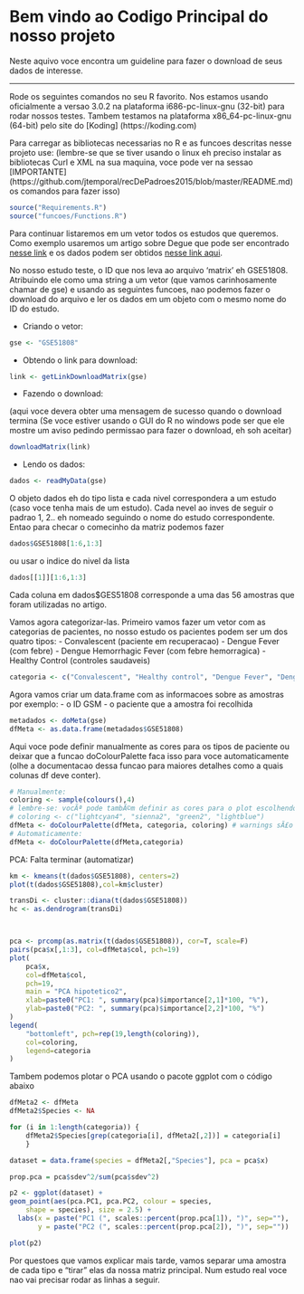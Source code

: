 # Bem vindo ao Codigo Principal do nosso projeto

Neste aquivo voce encontra um guideline para fazer o download de seus dados de interesse.

-------------------------------
Rode os seguintes comandos no seu R favorito. Nos estamos usando oficialmente 
a versao 3.0.2 na plataforma i686-pc-linux-gnu (32-bit) para rodar nossos 
testes. Tambem testamos na plataforma x86_64-pc-linux-gnu (64-bit) pelo site
do [Koding] (https://koding.com)

Para carregar as bibliotecas necessarias no R e as funcoes descritas nesse projeto use:
(lembre-se que se tiver usando o linux eh preciso instalar as bibliotecas Curl e XML
na sua maquina, voce pode ver na sessao [IMPORTANTE] (https://github.com/jtemporal/recDePadroes2015/blob/master/README.md)
os comandos para fazer isso)
```r
source("Requirements.R")
source("funcoes/Functions.R")
```

Para continuar listaremos em um vetor todos os estudos que queremos. Como
exemplo usaremos um artigo sobre Degue que pode ser encontrado [nesse link](http://www.ncbi.nlm.nih.gov/pmc/articles/PMC4116428/)
e os dados podem ser obtidos [nesse link aqui](http://www.ncbi.nlm.nih.gov/geo/query/acc.cgi?acc=GSE51808).

No nosso estudo teste, o ID que nos leva ao arquivo 'matrix' eh GSE51808. 
Atribuindo ele como uma string a um vetor (que vamos carinhosamente chamar de gse)
e usando as seguintes funcoes, nao podemos fazer o download do arquivo
e ler os dados em um objeto com o mesmo nome do ID do estudo.

- Criando o vetor:
```r
gse <- "GSE51808"
```
- Obtendo o link para download:
```r
link <- getLinkDownloadMatrix(gse)
```
- Fazendo o download:

(aqui voce devera obter uma mensagem de sucesso quando o download termina
(Se voce estiver usando o GUI do R no windows pode ser que ele mostre um aviso
pedindo permissao para fazer o download, eh soh aceitar)
```r
downloadMatrix(link)
```
- Lendo os dados:
```r
dados <- readMyData(gse)
```
O objeto dados eh do tipo lista e cada nivel correspondera a um estudo (caso
voce tenha mais de um estudo). Cada nevel ao inves de seguir o padrao 1, 2..
eh nomeado seguindo o nome do estudo correspondente.
Entao para checar o comecinho da matriz podemos fazer
```r
dados$GSE51808[1:6,1:3]
```
ou usar o indice do nivel da lista
```r
dados[[1]][1:6,1:3]
```
Cada coluna em dados$GES51808 corresponde a uma das 56 amostras que foram 
utilizadas no artigo.

Vamos agora categorizar-las. Primeiro vamos fazer um vetor com as categorias de
pacientes, no nosso estudo os pacientes podem ser um dos quatro tipos:
- Convalescent (paciente em recuperacao)
- Dengue Fever (com febre)
- Dengue Hemorrhagic Fever (com febre hemorragica)
- Healthy Control (controles saudaveis)
```r
categoria <- c("Convalescent", "Healthy control", "Dengue Fever", "Dengue Hemorrhagic Fever")
```
Agora vamos criar um data.frame com as informacoes sobre as amostras por exemplo:
- o ID GSM
- o paciente que a amostra foi recolhida
```r
metadados <- doMeta(gse)
dfMeta <- as.data.frame(metadados$GSE51808)
```
Aqui voce pode definir manualmente as cores para os tipos de paciente ou
deixar que a funcao doColourPalette faca isso para voce automaticamente
(olhe a documentacao dessa funcao para maiores detalhes como a quais colunas df
deve conter).

```r
# Manualmente:
coloring <- sample(colours(),4)
# lembre-se: vocÃª pode tambÃ©m definir as cores para o plot escolhendo-as
# coloring <- c("lightcyan4", "sienna2", "green2", "lightblue")
dfMeta <- doColourPalette(dfMeta, categoria, coloring) # warnings sÃ£o esperados
# Automaticamente:
dfMeta <- doColourPalette(dfMeta,categoria)
```

PCA: Falta terminar (automatizar)
```r
km <- kmeans(t(dados$GSE51808), centers=2)
plot(t(dados$GSE51808),col=km$cluster)

transDi <- cluster::diana(t(dados$GSE51808))
hc <- as.dendrogram(transDi)



pca <- prcomp(as.matrix(t(dados$GSE51808)), cor=T, scale=F)
pairs(pca$x[,1:3], col=dfMeta$col, pch=19)
plot(
    pca$x,
    col=dfMeta$col,
    pch=19,
    main = "PCA hipotetico2",
    xlab=paste0("PC1: ", summary(pca)$importance[2,1]*100, "%"),
    ylab=paste0("PC2: ", summary(pca)$importance[2,2]*100, "%")
)
legend(
    "bottomleft", pch=rep(19,length(coloring)),
    col=coloring,
    legend=categoria
)
```
Tambem podemos plotar o PCA usando o pacote ggplot com o código abaixo
```r
dfMeta2 <- dfMeta
dfMeta2$Species <- NA

for (i in 1:length(categoria)) {
    dfMeta2$Species[grep(categoria[i], dfMeta2[,2])] = categoria[i]
    }

dataset = data.frame(species = dfMeta2[,"Species"], pca = pca$x)

prop.pca = pca$sdev^2/sum(pca$sdev^2)

p2 <- ggplot(dataset) + 
geom_point(aes(pca.PC1, pca.PC2, colour = species, 
    shape = species), size = 2.5) +
  labs(x = paste("PC1 (", scales::percent(prop.pca[1]), ")", sep=""),
       y = paste("PC2 (", scales::percent(prop.pca[2]), ")", sep=""))

plot(p2)


```
Por questoes que vamos explicar mais tarde, vamos separar uma amostra de cada
tipo e "tirar" elas da nossa matriz principal. Num estudo real voce nao vai
precisar rodar as linhas a seguir.
```r

```

